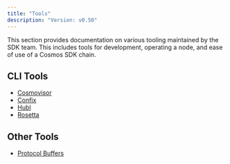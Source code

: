 ```yaml
---
title: "Tools"
description: "Version: v0.50"
---
```


This section provides documentation on various tooling maintained by the SDK team. This includes tools for development, operating a node, and ease of use of a Cosmos SDK chain.

## CLI Tools[​](#cli-tools "Direct link to CLI Tools")

* [Cosmovisor](/docs/sdk/v0.50/build/tooling/cosmovisor)
* [Confix](/docs/sdk/v0.50/build/tooling/confix)
* [Hubl](/docs/sdk/v0.50/build/tooling/hubl)
* [Rosetta](docs/sdk/v0.50/user/run-node/rosetta)

## Other Tools[​](#other-tools "Direct link to Other Tools")

* [Protocol Buffers](/docs/sdk/v0.50/build/tooling/protobuf)
